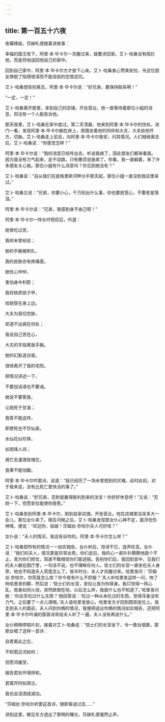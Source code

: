 ```yaml
---
---
---
```

title: 第一百五十六夜
---






夜幕降临，莎赫札德接着讲故事：





幸福的国王陛下，阿里·本·毕卡尔一苏醒过来，就要求回家。艾卜·哈桑没有阻拦他，而是将他送回他自己的家中。

回到自己家中，阿里·本·毕卡尔方才放下心来。艾卜·哈桑衷心赞美安拉，令这位朋友挣脱了陷得很深而不能自拔的恋情泥坑。

艾卜·哈桑想告别离去，阿里·本·毕卡尔说：“好兄弟，要保持联系啊！”

“一定，一定！”

艾卜·哈桑离开那里，来到自己的店铺，开张营业。他一直等待着那位小姐的消息，但没有一个人能告诉他。

那天夜里，艾卜·哈桑在家中度过。第二天清晨，他来到阿里·本·毕卡尔的住处，进门一看，发现阿里·本·毕卡尔躺在床上，周围坐着他的同伴和大夫，大夫给他开方，切脉。艾卜·哈桑走上前去，向阿里·本·毕卡尔致安，问其情况。人们相继离去后，艾卜·哈桑说：“你感觉怎样？”

阿里·本·毕卡尔说：“我的消息已经传出去，听说我病了，因此朋友们都来看我。因为我没有力气起来，走不动路，只有撒谎说是病了。你看，我一直躺着，来了许多朋友关心我。那位小姐有什么消息吗？你见到她没有？”

艾卜·哈桑说：“自从我们在底格里斯河畔分手那天起，那位小姐一直没到我店里来过。”

艾卜·哈桑又说：“兄弟，你要小心，千万别出什么事，你也要放宽心，不要老是落泪。”

阿里·本·毕卡尔说：“兄弟，我感到身不由己呀！”

阿里·本·毕卡尔一阵长吁短叹后，吟道：


她曾吃过苦，

我却未曾经验；

她的手腕被刺扎，

我的皮肤亦有疼痛感。

她忧心忡忡，

害怕身中利箭；

我将铁质锁子甲，

给她穿在身上边。

大夫为我切完脉，

却道不出病在何处；

我说自己苦在心，

大夫的手指离我手腕。

她的幻影造访我，

很快离开了我的宅院。

把情况讲述一下，

不要加话语也不要减。

她说不要管我，

让她死于甘渴；

我答不能这样，

即使死也不饮仙泉。

水仙花似珍珠，

如雨降人间；

用它去灌溉玫瑰花，

食果不能怕酸。



阿里·本·毕卡尔吟罢诗，说道：“我已经历了一场未曾想到的灾难。此时此刻，对于我来说，没有比死亡更快活的事了。”

艾卜·哈桑说：“好兄弟，忍耐是赢得胜利到来的法宝！你好好休息吧！”又说：“忍耐一下，但愿安拉能使你痊愈。”

艾卜·哈桑告别阿里·本·毕卡尔，刚到自家店铺，开张营业。他在店铺里没呆多大一会儿，那位女仆来了。相互问候之后，艾卜·哈桑发现那女仆心神不定，面浮忧伤神情，便说：“欢迎你，姑娘！莎姆丝·奈哈尔夫人可好哇？”

女仆说：“夫人的情况，我会告诉你的。阿里·本·毕卡尔怎么样？”

艾卜·哈桑把所有的情况一一如实相告，女仆听后，惊讶不已，连声叹息。女仆说：“我们的夫人，情况更是异常出奇。你们走后，我的心一直扑扑腾腾地跳个不止，真为你们担忧，简直不敢相信你们能逃脱。告别你们后，我回到宫中，见我们的夫人躺在圆厅里，一句话不说，也不理睬任何人。信士们的长官一直坐在夫人身旁，他也不知道夫人究竟怎么了。夜半时分，夫人才苏醒过来。哈里发问：‘莎姆丝·奈哈尔，你究竟怎么啦？你今夜有什么不舒服？’夫人听哈里发这样一问，吻了吻哈里发的脚，然后说：‘信士们的长官，安拉让我为你赎身。我只觉得一阵心乱，周身如同火烧，突然跌倒在地，以后怎么样，我就什么也不知道了。’哈里发问她：‘你白天吃过什么东西？’她回答说：‘吃过一种从未吃过的东西，觉得浑身没有力气，之后要了一点儿酒喝。’夫人请哈里发放心，哈里发方才回到圆宫座位上。我走到夫人的面前，夫人问到你俩的情况，我便把送出你俩的情况如实相告，还把阿里·本·毕卡尔吟诵的那首诗背给夫人听了一遍，夫人没有再说什么。”

女仆稍稍停顿片刻，接着对艾卜·哈桑说：“信士们的长官坐下，令一歌女唱歌，那歌女唱了这样一首诗：


自君离此之后，

不知君近况如何；

但愿鸿雁至，

报告君处环境祥和。

君离开时如哭泣，

我也会泪洒成湖泊。



“莎姆丝·奈哈尔听罢这首诗，随即昏迷过去……”





讲到这里，眼见东方透出了黎明的曙光，莎赫札德戛然止声。